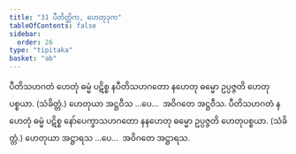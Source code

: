 ```yaml
---
title: "31 ပီတိတ္တိက, ဟေတုဒုက"
tableOfContents: false
sidebar:
  order: 26
type: "tipitaka"
basket: "ab"
---
```



<DynamicBreadcrumb />

<Division number="73">

<Paragraph number="195">
ပီတိသဟဂတံ ဟေတုံ ဓမ္မံ ပဋိစ္စ နပီတိသဟဂတော နဟေတု ဓမ္မော ဥပ္ပဇ္ဇတိ ဟေတုပစ္စယာ. (သံခိတ္တံ.) ဟေတုယာ အဋ္ဌဝီသ …ပေ…  အဝိဂတေ အဋ္ဌဝီသ.
</Paragraph>

<Paragraph number="196">
ပီတိသဟဂတံ နဟေတုံ ဓမ္မံ ပဋိစ္စ နော်ပေက္ခာသဟဂတော နနဟေတု ဓမ္မော ဥပ္ပဇ္ဇတိ ဟေတုပစ္စယာ. (သံခိတ္တံ.) ဟေတုယာ အဋ္ဌာရသ …ပေ…  အဝိဂတေ အဋ္ဌာရသ.
</Paragraph>
</Division>